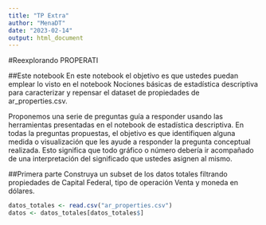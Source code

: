 ```yaml
---
title: "TP Extra"
author: "MenaDT"
date: "2023-02-14"
output: html_document
---
```

#Reexplorando PROPERATI

##Este notebook
En este notebook el objetivo es que ustedes puedan emplear lo visto en el notebook Nociones básicas de estadística descriptiva para caracterizar y repensar el dataset de propiedades de ar_properties.csv.

Proponemos una serie de preguntas guía a responder usando las herramientas presentadas en el notebook de estadística descriptiva. En todas la preguntas propuestas, el objetivo es que identifiquen alguna medida o visualización que les ayude a responder la pregunta conceptual realizada. Esto significa que todo gráfico o número debería ir acompañado de una interpretación del significado que ustedes asignen al mismo.

##Primera parte
Construya un subset de los datos totales filtrando propiedades de Capital Federal, tipo de operación Venta y moneda en dólares.

```r
datos_totales <- read.csv("ar_properties.csv")
datos <- datos_totales[datos_totales$]
```

